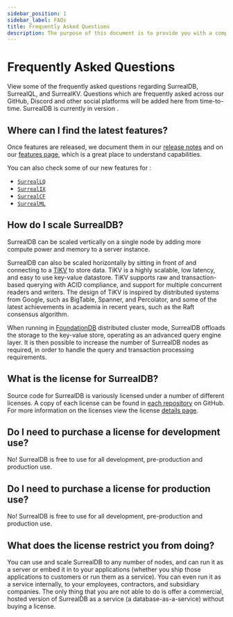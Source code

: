 ---
sidebar_position: 1
sidebar_label: FAQs
title: Frequently Asked Questions
description: The purpose of this document is to provide you with a comprehensive understanding of SurrealDB. Whether you are a beginner getting started with SurrealDB or an experienced user looking for specific information, this overview will serve as a valuable resource.
---


# Frequently Asked Questions

View some of the frequently asked questions regarding SurrealDB, SurrealQL, and SurrealKV. Questions which are frequently asked across our GitHub, Discord and other social platforms will be added here from time-to-time. SurrealDB is currently in version <Version/>.

## Where can I find the latest features?

Once features are released, we document them in our [release notes](/releases) and on our [features page](/features), which is a great place to understand capabilities.

You can also check some of our new features for <Version />:
- [`SurrealLQ`](/features/realtime-data-sync)
- [`SurrealIX`](/features/full-text-search)
- [`SurrealCF`](/features/change-data-capture)
- [`SurrealML`](/features/machine-learning)

## How do I scale SurrealDB?

SurrealDB can be scaled vertically on a single node by adding more compute power and memory to a server instance.

SurrealDB can also be scaled horizontally by sitting in front of and connecting to a [TiKV](https://tikv.org/) to store data. TiKV is a highly scalable, low latency, and easy to use key-value datastore. TiKV supports raw and transaction-based querying with ACID compliance, and support for multiple concurrent readers and writers. The design of TiKV is inspired by distributed systems from Google, such as BigTable, Spanner, and Percolator, and some of the latest achievements in academia in recent years, such as the Raft consensus algorithm.

When running in [FoundationDB](https://www.foundationdb.org/) distributed cluster mode, SurrealDB offloads the storage to the key-value store, operating as an advanced query engine layer. It is then possible to increase the number of SurrealDB nodes as required, in order to handle the query and transaction processing requirements.

## What is the license for SurrealDB?

Source code for SurrealDB is variously licensed under a number of different licenses. A copy of each license can be found in [each repository](https://github.com/surrealdb) on GitHub. For more information on the licenses view the license [details page](/license).

## Do I need to purchase a license for development use?

No! SurrealDB is free to use for all development, pre-production and production use.

## Do I need to purchase a license for production use?

No! SurrealDB is free to use for all development, pre-production and production use.

## What does the license restrict you from doing?

You can use and scale SurrealDB to any number of nodes, and can run it as a server or embed it in to your applications (whether you ship those applications to customers or run them as a service). You can even run it as a service internally, to your employees, contractors, and subsidiary companies. The only thing that you are not able to do is offer a commercial, hosted version of SurrealDB as a service (a database-as-a-service) without buying a license.
